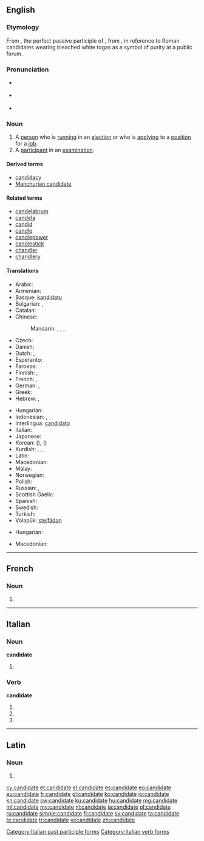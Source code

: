 ==English==

===Etymology===
From {{etyl|la}} {{term|candidatus||a person who is standing for public office}}, the perfect passive participle of {{term|candidare}}, from {{term|candidus||candid, white}}, in reference to Roman candidates wearing bleached white togas as a symbol of purity at a public forum.

===Pronunciation===
* {{a|UK}} {{IPA|/'kæn.dɪdət/}}
* {{a|US}} {{IPA|/kæn.dɪd'eɪt/}}
* {{audio|En-us-candidate.ogg|Audio (US)}}

===Noun===
{{en-noun}}

# A [[person]] who is [[run]]ning in an [[election]] or who is [[apply]]ing to a [[position]] for a [[job]].
# A [[participant]] in an [[examination]].

====Derived terms====
* [[candidacy]]
* [[Manchurian candidate]]

====Related terms====
* [[candelabrum]]
* [[candela]]
* [[candid]]
* [[candle]]
* [[candlepower]]
* [[candlestick]]
* [[chandler]]
* [[chandlery]]

====Translations====
{{trans-top|person running in an election}}
* Arabic: {{t-|ar|مرشح|m|tr=muraššaḥ|alt=مُرَشَّح|sc=Arab}}
* Armenian: {{t-|hy|թեկնածու|tr=t'eknaçu}}
* Basque: [[kandidatu]]
* Bulgarian: {{t+|bg|кандидат|m|tr=kandidát}}, {{t-|bg|кандидатка|f|tr=kandidátka}}
* Catalan: {{t-|ca|candidat|m}}
* Chinese:
*: Mandarin: {{t|zh|候選人|sc=Hani}}, {{t|zh|候选人|tr=hòuxuǎnrén|sc=Hani}}, {{t|zh|候補|sc=Hani}}, {{t|zh|候补|tr=hòubǔ|sc=Hani}}
* Czech: {{t+|cs|kandidát|m}}
* Danish: {{t-|da|kandidat|c}}
* Dutch: {{t+|nl|kandidaat|m}}, {{t-|nl|kandidate|f}}
* Esperanto: {{t-|eo|kandidato|xs=Esperanto}}
* Faroese: {{t-|fo|valevni|n}}
* Finnish: {{t+|fi|ehdokas}}, {{t+|fi|kandidaatti}}
* French: {{t+|fr|candidat|m}}, {{t+|fr|candidate|f}}
* German: {{t+|de|Kandidat|m}}, {{t+|de|Kandidatin|f}}
* Greek: {{t+|el|υποψήφιος|m|tr=ypopsífios}}
* Hebrew: {{t-|he|מועמד|m|tr=mo'amad|sc=Hebr}}, {{t-|he|מועמדת|f|tr=mu'amedet|sc=Hebr}}
{{trans-mid}}
* Hungarian: {{t|hu|induló}}
* Indonesian: {{t+|id|kandidat|xs=Indonesian}}, {{t+|id|calon|xs=Indonesian}}
* Interlingua: [[candidato]]
* Italian: {{t+|it|candidato}}
* Japanese: {{t+|ja|候補|tr=こうほ, kōho|sc=Jpan}}
* Korean: {{t+|ko|후보|tr=hubo|sc=Hang}} ({{t+|ko|候補|sc=Hang}}), {{t+|ko|후보자|tr=huboja|sc=Kore}} ({{t+|ko|候補者|sc=Hang}})
* Kurdish: {{t+|ku|berbijar}}, {{t+|ku|namzet}}, {{t|ku|berendam}}, {{t+|ku|kandîdat}}
* Latin: {{t-|la|candidatus|m}}
* Macedonian: {{t-|mk|кандидат|m|tr=kandidát}}
* Malay: {{t-|ms|calon}}
* Norwegian: {{t-|no|kandidat}}
* Polish: {{t+|pl|kandydat|m}}
* Russian: {{t+|ru|кандидат|m|tr=kandidát}}, {{t+|ru|кандидатка|f|tr=kandidátka}}
* Scottish Gaelic: {{t-|gd|tagraiche|m|xs=Scottish Gaelic}}
* Spanish: {{t+|es|candidato}}
* Swedish: {{t+|sv|kandidat|c}}
* Turkish: {{t+|tr|aday}}
* Volapük: [[steifädan]]
{{trans-bottom}}

{{trans-top|participant in an examination}}
* Hungarian: {{t|hu|jelölt}}
{{trans-mid}}
* Macedonian: {{t-|mk|кандидат|m|tr=kandidát}}
{{trans-bottom}}

----

==French==

===Noun===
{{fr-noun|f}}

# {{feminine of|candidat|lang=fr}}

----

==Italian==

===Noun===
'''candidate''' {{f}}

# {{plural of|candidata|lang=it}}

===Verb===
'''candidate'''

# {{conjugation of|candidare||2|p|pres|ind|lang=it}}
# {{conjugation of|candidare||2|p|imp|lang=it}}
# {{form of|[[feminine|Feminine]] plural|candidato}}

[[Category:Italian past participle forms]]
[[Category:Italian verb forms]]

----

==Latin==

===Noun===
{{la-noun-form|candidāte}}

# {{inflection of|candidatus|candidātus|voc|s|lang=la}}

[[cy:candidate]]
[[et:candidate]]
[[el:candidate]]
[[es:candidate]]
[[eo:candidate]]
[[eu:candidate]]
[[fr:candidate]]
[[gl:candidate]]
[[ko:candidate]]
[[io:candidate]]
[[kn:candidate]]
[[sw:candidate]]
[[ku:candidate]]
[[hu:candidate]]
[[mg:candidate]]
[[ml:candidate]]
[[my:candidate]]
[[nl:candidate]]
[[ja:candidate]]
[[pl:candidate]]
[[ru:candidate]]
[[simple:candidate]]
[[fi:candidate]]
[[sv:candidate]]
[[ta:candidate]]
[[te:candidate]]
[[tr:candidate]]
[[vi:candidate]]
[[zh:candidate]]